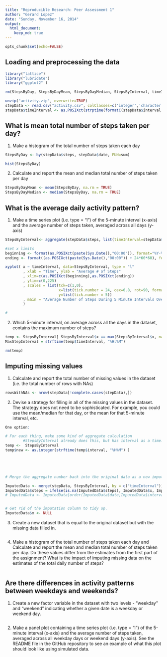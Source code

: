 ```yaml
---
title: "Reproducible Research: Peer Assessment 1"
author: "Gerard Lopez"
date: "Sunday, November 16, 2014"
output: 
  html_document:
    keep_md: true
---
```



```r
opts_chunk$set(echo=FALSE)
```

## Loading and preprocessing the data

```r
library("lattice")
library("lubridate")
library("ggplot2" )

rm(StepsByDay, StepsByDayMean, StepsByDayMedian, StepsByInterval, timeInterval)

unzip("activity.zip", overwrite=TRUE)
stepData <- read.csv("activity.csv", colClasses=c('integer','character', 'integer'))
stepData$timeInterval <- as.POSIXct(strptime(formatC(stepData$interval, width = 4, format="d", flag ="0"), "%H%M"))

```

## What is mean total number of steps taken per day?
1. Make a histogram of the total number of steps taken each day

```r
StepsByDay <- by(stepData$steps, stepData$date, FUN=sum)

hist(StepsByDay)
```

2. Calculate and report the mean and median total number of steps taken per day

```r
StepsByDayMean <- mean(StepsByDay, na.rm = TRUE)
StepsByDayMedian <- median(StepsByDay, na.rm = TRUE)

```


## What is the average daily activity pattern?

1. Make a time series plot (i.e. type = "l") of the 5-minute interval (x-axis) and the average number of steps taken, averaged across all days (y-axis)

```r

StepsByInterval<- aggregate(stepData$steps, list(timeInterval=stepData$timeInterval), mean, na.rm= TRUE)

#set x limits
beginning <- format(as.POSIXct(paste(Sys.Date(),"00:00")), format="%Y-%m-%d %H:%M")
ending <- format((as.POSIXct(paste(Sys.Date(),"00:00")) + 24*60*60), format="%Y-%m-%d %H:%M")

xyplot( x ~ timeInterval, data=StepsByInterval, type = "l"
        , xlab = "Time", ylab = "Average # of Steps"
        , xlim=c(as.POSIXct(beginning),as.POSIXct(ending))
        , ylim=c(0,225)
        , scales = list(tck=c(1,0),
                        x=list(tick.number = 24, cex=0.8, rot=90, format="%H:%M"),
                        y=list(tick.number = 5))
        , main = "Average Number of Steps During 5 Minute Intervals Over 24 Hours"
        )

#
```



2. Which 5-minute interval, on average across all the days in the dataset, contains the maximum number of steps?


```r
temp <- StepsByInterval[ StepsByInterval$x == max(StepsByInterval$x, na.rm=TRUE), ]
MaxStepInterval = strftime(temp$timeInterval, "%H:%M")

rm(temp)


```




## Imputing missing values
1. Calculate and report the total number of missing values in the dataset (i.e. the total number of rows with NAs)

```r
rowsWithNAs <- nrow(stepData[!complete.cases(stepData),])
```


2. Devise a strategy for filling in all of the missing values in the dataset. The strategy does not need to be sophisticated. For example, you could use the mean/median for that day, or the mean for that 5-minute interval, etc.

```r

One option:

# For each thing, make some kind of aggregate calculation
        #StepsByInterval already does this, but has interval as a time...need to put it back as it was.
temp <-  StepsByInterval
temp$new <- as.integer(strftime(temp$interval, "%H%M") )




        
# Merge the aggregate number back into the original data as a new imputation column based on a link between individual thing instances and the aggregate thing instance

ImputedData <- merge(stepData, StepsByInterval, by = c("timeInterval"))
ImputedData$steps = ifelse(is.na(ImputedData$steps), ImputedData$x, ImputedData$steps)
# ImputedData <- ImputedData[order(ImputedData$date,ImputedData$interval),]


# Get rid of the imputation column to tidy up.
ImputedData$x <- NULL 


```

3. Create a new dataset that is equal to the original dataset but with the missing data filled in.


```r

```

4. Make a histogram of the total number of steps taken each day and Calculate and report the mean and median total number of steps taken per day. Do these values differ from the estimates from the first part of the assignment? What is the impact of imputing missing data on the estimates of the total daily number of steps?


```r

```




## Are there differences in activity patterns between weekdays and weekends?
1. Create a new factor variable in the dataset with two levels - "weekday" and "weekend" indicating whether a given date is a weekday or weekend day.


```r

```


2. Make a panel plot containing a time series plot (i.e. type = "l") of the 5-minute interval (x-axis) and the average number of steps taken, averaged across all weekday days or weekend days (y-axis). See the README file in the GitHub repository to see an example of what this plot should look like using simulated data.

```r

```

